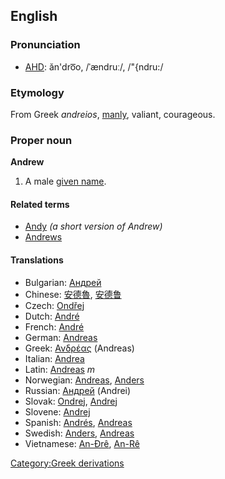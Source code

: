 ==English==
===Pronunciation===
*[[w:AHD|AHD]]: ăn'dro͞o, /ˈændruː/, /"{ndru:/

===Etymology===
From Greek ''andreios'', [[manly]], valiant, courageous.

===Proper noun===
'''Andrew'''

#A male [[given name]].

====Related terms====
*[[Andy]] ''(a short version of Andrew)''
*[[Andrews]]

====Translations====
*Bulgarian: [[Андрей]]
*Chinese: [[安德魯]], [[安德鲁]]
*Czech: [[Ondřej]]
*Dutch: [[André#Dutch|André]]
*French: [[André#French|André]]
*German: [[Andreas#German|Andreas]]
*Greek: [[Ανδρέας]] (Andreas)
*Italian: [[Andrea#Italian|Andrea]]
*Latin: [[Andreas#Latin|Andreas]] ''m''
*Norwegian: [[Andreas#Norwegian|Andreas]], [[Anders#Norwegian|Anders]]
*Russian: [[Андрей]] (Andrei)
*Slovak: [[Ondrej]], [[Andrej#Slovak|Andrej]]
*Slovene: [[Andrej#Slovene|Andrej]]
*Spanish: [[Andrés]], [[Andreas#Spanish|Andreas]]
*Swedish: [[Anders#Swedish|Anders]], [[Andreas#Swedish|Andreas]]
*Vietnamese: [[An-Đrê]], [[An-Rê]]
[[Category:Greek derivations]]